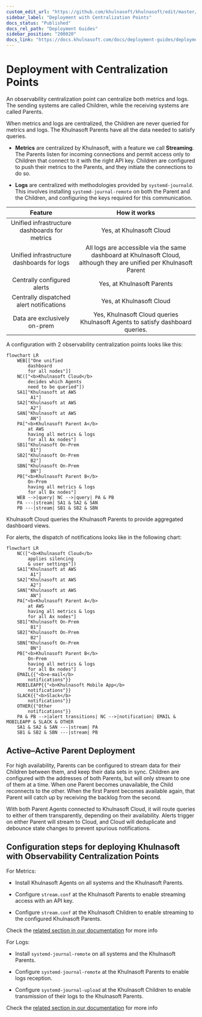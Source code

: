 ```yaml
---
custom_edit_url: "https://github.com/khulnasoft/khulnasoft/edit/master/docs/deployment-guides/deployment-with-centralization-points.md"
sidebar_label: "Deployment with Centralization Points"
docs_status: "Published"
docs_rel_path: "Deployment Guides"
sidebar_position: "200020"
docs_link: "https://docs.khulnasoft.com/docs/deployment-guides/deployment-with-centralization-points"
---
```


# Deployment with Centralization Points

An observability centralization point can centralize both metrics and logs. The sending systems are called Children, while the receiving systems are called Parents.

When metrics and logs are centralized, the Children are never queried for metrics and logs. The Khulnasoft Parents have all the data needed to satisfy queries.

- **Metrics** are centralized by Khulnasoft, with a feature we call **Streaming**. The Parents listen for incoming connections and permit access only to Children that connect to it with the right API key. Children are configured to push their metrics to the Parents, and they initiate the connections to do so.

- **Logs** are centralized with methodologies provided by `systemd-journald`. This involves installing `systemd-journal-remote` on both the Parent and the Children, and configuring the keys required for this communication.

|                    Feature                    |                                                 How it works                                                  |
|:---------------------------------------------:|:-------------------------------------------------------------------------------------------------------------:|
| Unified infrastructure dashboards for metrics |                                             Yes, at Khulnasoft Cloud                                             |
|  Unified infrastructure dashboards for logs   | All logs are accessible via the same dashboard at Khulnasoft Cloud, although they are unified per Khulnasoft Parent |
|          Centrally configured alerts          |                                            Yes, at Khulnasoft Parents                                            |
|   Centrally dispatched alert notifications    |                                             Yes, at Khulnasoft Cloud                                             |
|         Data are exclusively on-prem          |                    Yes, Khulnasoft Cloud queries Khulnasoft Agents to satisfy dashboard queries.                    |

A configuration with 2 observability centralization points looks like this:

```mermaid
flowchart LR
    WEB[["One unified
        dashboard
        for all nodes"]]
    NC(["<b>Khulnasoft Cloud</b>
        decides which Agents
        need to be queried"])
    SA1["Khulnasoft at AWS
         A1"]
    SA2["Khulnasoft at AWS
         A2"]
    SAN["Khulnasoft at AWS
         AN"]
    PA["<b>Khulnasoft Parent A</b>
        at AWS
        having all metrics & logs
        for all Ax nodes"]
    SB1["Khulnasoft On-Prem
         B1"]
    SB2["Khulnasoft On-Prem
         B2"]
    SBN["Khulnasoft On-Prem
         BN"]
    PB["<b>Khulnasoft Parent B</b>
        On-Prem
        having all metrics & logs
        for all Bx nodes"]
    WEB -->|query| NC -->|query| PA & PB
    PA ---|stream| SA1 & SA2 & SAN
    PB ---|stream| SB1 & SB2 & SBN 
```

Khulnasoft Cloud queries the Khulnasoft Parents to provide aggregated dashboard views.

For alerts, the dispatch of notifications looks like in the following chart:

```mermaid
flowchart LR
    NC(["<b>Khulnasoft Cloud</b>
        applies silencing
        & user settings"])
    SA1["Khulnasoft at AWS
         A1"]
    SA2["Khulnasoft at AWS
         A2"]
    SAN["Khulnasoft at AWS
         AN"]
    PA["<b>Khulnasoft Parent A</b>
        at AWS
        having all metrics & logs
        for all Ax nodes"]
    SB1["Khulnasoft On-Prem
         B1"]
    SB2["Khulnasoft On-Prem
         B2"]
    SBN["Khulnasoft On-Prem
         BN"]
    PB["<b>Khulnasoft Parent B</b>
        On-Prem
        having all metrics & logs
        for all Bx nodes"]
    EMAIL{{"<b>e-mail</b>
        notifications"}}
    MOBILEAPP{{"<b>Khulnasoft Mobile App</b>
        notifications"}}
    SLACK{{"<b>Slack</b>
        notifications"}}
    OTHER{{"Other
        notifications"}}
    PA & PB -->|alert transitions| NC -->|notification| EMAIL & MOBILEAPP & SLACK & OTHER 
    SA1 & SA2 & SAN ---|stream| PA
    SB1 & SB2 & SBN ---|stream| PB 
```

## Active–Active Parent Deployment

For high availability, Parents can be configured to stream data for their Children between them, and keep their data sets in sync. Children are configured with the addresses of both Parents, but will only stream to one of them at a time. When one Parent becomes unavailable, the Child reconnects to the other. When the first Parent becomes available again, that Parent will catch up by receiving the backlog from the second.

With both Parent Agents connected to Khulnasoft Cloud, it will route queries to either of them transparently, depending on their availability. Alerts trigger on either Parent will stream to Cloud, and Cloud will deduplicate and debounce state changes to prevent spurious notifications.

## Configuration steps for deploying Khulnasoft with Observability Centralization Points

For Metrics:

- Install Khulnasoft Agents on all systems and the Khulnasoft Parents.

- Configure `stream.conf` at the Khulnasoft Parents to enable streaming access with an API key.

- Configure `stream.conf` at the Khulnasoft Children to enable streaming to the configured Khulnasoft Parents.

Check the [related section in our documentation](/docs/observability-centralization-points/metrics-centralization-points) for more info

For Logs:

- Install `systemd-journal-remote` on all systems and the Khulnasoft Parents.

- Configure `systemd-journal-remote` at the Khulnasoft Parents to enable logs reception.

- Configure `systemd-journal-upload` at the Khulnasoft Children to enable transmission of their logs to the Khulnasoft Parents.

Check the [related section in our documentation](/docs/observability-centralization-points/logs-centralization-points-with-systemd-journald) for more info
